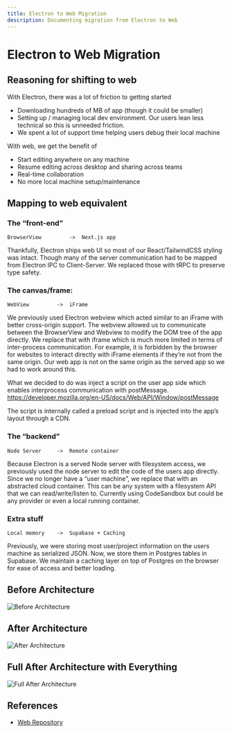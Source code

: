 ```yaml
---
title: Electron to Web Migration
description: Documenting migration from Electron to Web
---
```


# Electron to Web Migration

## Reasoning for shifting to web

With Electron, there was a lot of friction to getting started
- Downloading hundreds of MB of app (though it could be smaller)
- Setting up / managing local dev environment. Our users lean less technical so this is unneeded friction.
- We spent a lot of support time helping users debug their local machine

With web, we get the benefit of
- Start editing anywhere on any machine
- Resume editing across desktop and sharing across teams
- Real-time collaboration
- No more local machine setup/maintenance

## Mapping to web equivalent

### The “front-end”
```
BrowserView 		-> 	Next.js app
```

Thankfully, Electron ships web UI so most of our React/TailwindCSS styling was intact. Though many of the server communication had to be mapped from Electron IPC to Client-Server. We replaced those with tRPC to preserve type safety.

### The canvas/frame:
```
WebView 		-> 	iFrame
```

We previously used Electron webview which acted similar to an iFrame with better cross-origin support. The webview allowed us to communicate between the BrowserView and Webview to modify the DOM tree of the app directly. We replace that with iframe which is much more limited in terms of inter-process communication. For example, it is forbidden by the browser for websites to interact directly with iFrame elements if they’re not from the same origin. Our web app is not on the same origin as the served app so we had to work around this. 

What we decided to do was inject a script on the user app side which enables interprocess communication with postMessage. 
https://developer.mozilla.org/en-US/docs/Web/API/Window/postMessage

The script is internally called a preload script and is injected into the app’s layout through a CDN.

### The “backend”
```
Node Server		-> 	Remote container
```
Because Electron is a served Node server with filesystem access, we previously used the node server to edit the code of the users app directly. Since we no longer have a “user machine”, we replace that with an abstracted cloud container. This can be any system with a filesystem API that we can read/write/listen to. Currently using CodeSandbox but could be any provider or even a local running container. 

### Extra stuff
```
Local memory 	->	Supabase + Caching
```
Previously, we were storing most user/project information on the users machine as serialized JSON. Now, we store them in Postgres tables in Supabase. We maintain a caching layer on top of Postgres on the browser for ease of access and better loading. 

## Before Architecture

![Before Architecture](/images/electron-to-web-before.png)

## After Architecture
![After Architecture](/images/electron-to-web-after.png)

## Full After Architecture with Everything

![Full After Architecture](/images/full-architecture.png)

## References

- [Web Repository](https://github.com/tazeai/tazeai)